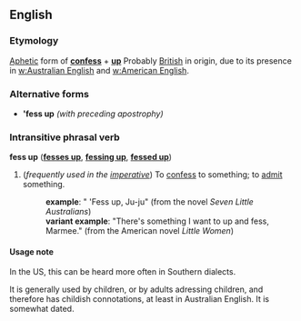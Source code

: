 ==English==

===Etymology===
[[Aphetic]] form of '''[[confess]]''' + '''[[up]]'''
Probably [[British]] in origin, due to its presence in [[w:Australian English]] and [[w:American English]].  


===Alternative forms===
*''' 'fess up'''  ''(with preceding apostrophy)''

===Intransitive phrasal verb===
'''fess up''' ('''[[fesses up]]''', '''[[fessing up]]''', '''[[fessed up]]''')

# {{slang}} (''frequently used in the [[imperative]]'') To [[confess]] to something; to [[admit]] something.  
#:'''example''': " 'Fess up, Ju-ju"  (from the novel ''Seven Little Australians'')
#:'''variant example''': "There's something I want to up and fess, Marmee." (from the American novel ''Little Women'')

====Usage note====
In the US, this can be heard more often in Southern dialects.

It is generally used by children, or by adults adressing children, and therefore has childish connotations, at least in Australian English.  It is somewhat dated.